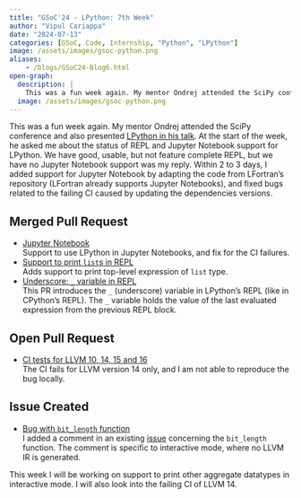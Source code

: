 ```yaml
---
title: "GSoC'24 - LPython: 7th Week"
author: "Vipul Cariappa"
date: "2024-07-13"
categories: [GSoC, Code, Internship, "Python", "LPython"]
image: /assets/images/gsoc-python.png
aliases:
    - /blogs/GSoC24-Blog6.html
open-graph:
  description: |
    This was a fun week again. My mentor Ondrej attended the SciPy conference and also presented LPython in his talk. At the start of the week, he asked me about the status of REPL and Jupyter Notebook support for LPython...
  image: /assets/images/gsoc-python.png
---
```



This was a fun week again. My mentor Ondrej attended the SciPy conference and also presented [LPython in his talk](https://cfp.scipy.org/2024/talk/7CUT9D/). At the start of the week, he asked me about the status of REPL and Jupyter Notebook support for LPython. We have good, usable, but not feature complete REPL, but we have no Jupyter Notebook support was my reply. Within 2 to 3 days, I added support for Jupyter Notebook by adapting the code from LFortran's repository (LFortran already supports Jupyter Notebooks), and fixed bugs related to the failing CI caused by updating the dependencies versions.

## Merged Pull Request
- [Jupyter Notebook](https://github.com/lcompilers/lpython/pull/2764)<br>
Support to use LPython in Jupyter Notebooks, and fix for the CI failures.
- [Support to print `list`s in REPL](https://github.com/lcompilers/lpython/pull/2752)<br>
Adds support to print top-level expression of `list` type.
- [Underscore: `_` variable in REPL](https://github.com/lcompilers/lpython/pull/2755)<br>
This PR introduces the `_` (underscore) variable in LPython's REPL (like in CPython's REPL). The `_` variable holds the value of the last evaluated expression from the previous REPL block.


## Open Pull Request
- [CI tests for LLVM 10, 14, 15 and 16](https://github.com/lcompilers/lpython/pull/2754)<br>
The CI fails for LLVM version 14 only, and I am not able to reproduce the bug locally.

## Issue Created
- [Bug with `bit_length` function](https://github.com/lcompilers/lpython/issues/1836#issuecomment-2213626743)<br>
I added a comment in an existing [issue](https://github.com/lcompilers/lpython/issues/1836) concerning the `bit_length` function. The comment is specific to interactive mode, where no LLVM IR is generated.


This week I will be working on support to print other aggregate datatypes in interactive mode. I will also look into the failing CI of LLVM 14.
